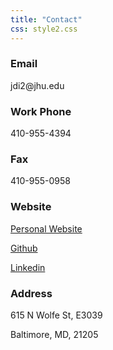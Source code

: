```yaml
---
title: "Contact"
css: style2.css
---
```


### Email
 jdi2@jhu.edu

### Work Phone
 410-955-4394
 
### Fax
 410-955-0958

 
### Website
 [Personal Website](http://junruidi.github.io)
 
 [Github](https://github.com/junruidi)
 
 [Linkedin](https://www.linkedin.com/in/junruidi) 

### Address
 615 N Wolfe St, E3039
 
 Baltimore, MD, 21205
